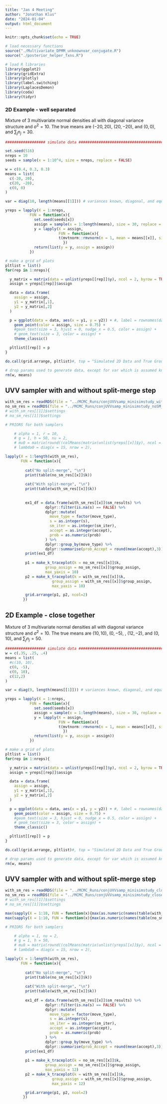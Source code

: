 ```yaml
---
title: "Jan 4 Meeting"
author: "Jonathan Klus"
date: "2024-01-04"
output: html_document
---
```


```r
knitr::opts_chunk$set(echo = TRUE)

# load necessary functions
source("./Multivariate_DPMM_unknownvar_conjugate.R")
source("./posterior_helper_fxns.R")

# load R libraries
library(ggplot2)
library(gridExtra)
library(plotly)
library(label.switching)
library(LaplacesDemon)
library(coda)
library(tidyr)
```

### 2D Example - well separated

Mixture of 3 multivariate normal densities all with diagonal variance structure
and $\sigma^2 = 10$. The true means are $(-20,20)$, $(20,-20)$, and $(0,0)$, and
$\sum_{j}n_j = 30$.

```r
################## simulate data ##############################################

set.seed(516)
nreps = 10
seeds = sample(x = 1:10^4, size = nreps, replace = FALSE)

w = c(0.4, 0.3, 0.3)
means = list(
  c(-20, 20),
  c(20, -20),
  c(0, 0)
)

var = diag(10, length(means[[1]])) # variances known, diagonal, and equal

yreps = lapply(X = 1:nreps, 
           FUN = function(x){
             set.seed(seeds[x])
             assign = sample(x = 1:length(means), size = 30, replace = TRUE, prob = w)
             y = lapply(X = assign,
                        FUN = function(x){
                        t(mvtnorm::rmvnorm(n = 1, mean = means[[x]], sigma = var))
                          })
             return(list(y = y, assign = assign))
           })

# make a grid of plots
pltlist = list()
for(rep in 1:nreps){

  y_matrix = matrix(data = unlist(yreps[[rep]]$y), ncol = 2, byrow = TRUE)
  assign = yreps[[rep]]$assign

  data = data.frame(
    assign = assign,
    y1 = y_matrix[,1],
    y2 = y_matrix[,2]
  )

  p = ggplot(data = data, aes(x = y1, y = y2)) + #, label = rownames(data))) +
    geom_point(color = assign, size = 0.75) +
    #geom_text(size = 3, hjust = 0, nudge_x = 0.5, color = assign) +
    # geom_text(size = 3, color = assign) +
    theme_classic()

  pltlist[[rep]] = p
}

do.call(grid.arrange, pltlist)#, top = "Simulated 2D Data and True Group Assignments")

# drop params used to generate data, except for var which is assumed known
rm(w, means)
```

## UVV sampler with and without split-merge step

```r
with_sm_res = readRDS(file = "../MCMC_Runs/conjUVVsamp_minisimstudy_withSM_4_Jan_2024.rds")
no_sm_res = readRDS(file = "../MCMC_Runs/conjUVVsamp_minisimstudy_noSM_4_Jan_2024.rds")
# with_sm_res[[1]]$settings
# no_sm_res[[1]]$settings

# PRIORS for both samplers

    # alpha = 1, r = 10, 
    # g = 1, h = 50, nu = 2,
    # mu0 = matrix(round((colMeans(matrix(unlist(yreps[[x]]$y), ncol = 2))),0), ncol = 1),
    # lambda0 = diag(x = 15, nrow = 2),

lapply(X = 1:length(with_sm_res), 
       FUN = function(x){
         
         cat("No split-merge", "\n")
         print(table(no_sm_res[[x]]$k))
         
         cat("With split-merge", "\n")
         print(table(with_sm_res[[x]]$k))
         
         
         ex1_df = data.frame(with_sm_res[[x]]$sm_results) %>%
                  dplyr::filter(is.na(s) == FALSE) %>%
                  dplyr::mutate(
                    move_type = factor(move_type),
                    s = as.integer(s),
                    sm_iter = as.integer(sm_iter),
                    accept = as.integer(accept),
                    prob = as.numeric(prob)
                  ) %>%
                  dplyr::group_by(move_type) %>%
                  dplyr::summarise(prob_Accept = round(mean(accept),3))
         print(ex1_df)
         
         p1 = make_k_traceplot(k = no_sm_res[[x]]$k, 
                  group_assign = no_sm_res[[x]]$group_assign, 
                  max_yaxis = 10)
         p2 = make_k_traceplot(k = with_sm_res[[x]]$k, 
                     group_assign = with_sm_res[[x]]$group_assign, 
                     max_yaxis = 10)

         grid.arrange(p1, p2, ncol=2)
        })

```


## 2D Example - close together

Mixture of 3 multivariate normal densities all with diagonal variance structure
and $\sigma^2 = 10$. The true means are $(10,10)$, $(0,-5)$, , $(12,-2)$, and $(0,10)$, and
$\sum_{j}n_j = 50$.

```r
################## simulate data ##############################################
w = c(.35, .25, .4)
means = list(
  #c(10, 10),
  c(0, -5),
  c(0, 10),
  c(12,2)
)

var = diag(9, length(means[[1]])) # variances known, diagonal, and equal

yreps = lapply(X = 1:nreps, 
           FUN = function(x){
             set.seed(seeds[x])
             assign = sample(x = 1:length(means), size = 30, replace = TRUE, prob = w)
             y = lapply(X = assign,
                        FUN = function(x){
                        t(mvtnorm::rmvnorm(n = 1, mean = means[[x]], sigma = var))
                          })
             return(list(y = y, assign = assign))
           })

# make a grid of plots
pltlist = list()
for(rep in 1:nreps){

  y_matrix = matrix(data = unlist(yreps[[rep]]$y), ncol = 2, byrow = TRUE)
  assign = yreps[[rep]]$assign

  data = data.frame(
    assign = assign,
    y1 = y_matrix[,1],
    y2 = y_matrix[,2]
  )

  p = ggplot(data = data, aes(x = y1, y = y2)) + #, label = rownames(data))) +
    geom_point(color = assign, size = 0.75) +
    #geom_text(size = 3, hjust = 0, nudge_x = 0.5, color = assign) +
    # geom_text(size = 3, color = assign) +
    theme_classic()

  pltlist[[rep]] = p
}

do.call(grid.arrange, pltlist)#, top = "Simulated 2D Data and True Group Assignments")

# drop params used to generate data, except for var which is assumed known
rm(w, means)
```

## UVV sampler with and without split-merge step

```r
with_sm_res = readRDS(file = "../MCMC_Runs/conjUVVsamp_minisimstudy_close_withSM_4_Jan_2024.rds")
no_sm_res = readRDS(file = "../MCMC_Runs/conjUVVsamp_minisimstudy_close_noSM_4_Jan_2024.rds")
# with_sm_res[[1]]$settings
# no_sm_res[[1]]$settings

max(sapply(X = 1:10, FUN = function(x){max(as.numeric(names(table(with_sm_res[[x]]$k))))}))
max(sapply(X = 1:10, FUN = function(x){max(as.numeric(names(table(no_sm_res[[x]]$k))))}))

# PRIORS for both samplers

    # alpha = 1, nu = 2,
    # g = 1, h = 50, 
    # mu0 = matrix(round((colMeans(matrix(unlist(yreps[[x]]$y), ncol = 2))),0), ncol = 1),
    # lambda0 = diag(x = 15, nrow = 2),

lapply(X = 1:length(with_sm_res), 
       FUN = function(x){
         
         cat("No split-merge", "\n")
         print(table(no_sm_res[[x]]$k))
         
         cat("With split-merge", "\n")
         print(table(with_sm_res[[x]]$k))
         
         ex1_df = data.frame(with_sm_res[[x]]$sm_results) %>%
                  dplyr::filter(is.na(s) == FALSE) %>%
                  dplyr::mutate(
                    move_type = factor(move_type),
                    s = as.integer(s),
                    sm_iter = as.integer(sm_iter),
                    accept = as.integer(accept),
                    prob = as.numeric(prob)
                  ) %>%
                  dplyr::group_by(move_type) %>%
                  dplyr::summarise(prob_Accept = round(mean(accept),3))
         print(ex1_df)
         
         p1 = make_k_traceplot(k = no_sm_res[[x]]$k, 
                  group_assign = no_sm_res[[x]]$group_assign, 
                  max_yaxis = 12)
         p2 = make_k_traceplot(k = with_sm_res[[x]]$k, 
                     group_assign = with_sm_res[[x]]$group_assign, 
                     max_yaxis = 12)

         grid.arrange(p1, p2, ncol=2)
        })

```
